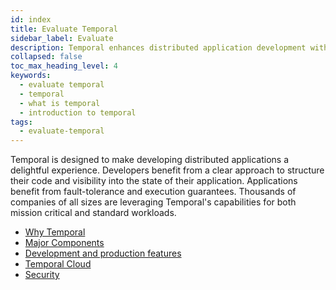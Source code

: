 ```yaml
---
id: index
title: Evaluate Temporal
sidebar_label: Evaluate
description: Temporal enhances distributed application development with clear code structure, fault-tolerance, and execution guarantees, trusted by thousands for mission-critical workloads.
collapsed: false
toc_max_heading_level: 4
keywords:
  - evaluate temporal
  - temporal
  - what is temporal
  - introduction to temporal
tags:
  - evaluate-temporal
---
```


Temporal is designed to make developing distributed applications a delightful experience.
Developers benefit from a clear approach to structure their code and visibility into the state of their application.
Applications benefit from fault-tolerance and execution guarantees.
Thousands of companies of all sizes are leveraging Temporal's capabilities for both mission critical and standard workloads.

- [Why Temporal](/evaluate/why-temporal)
- [Major Components](/evaluate/major-components)
- [Development and production features](/evaluate/development-production-features)
- [Temporal Cloud](/cloud)
- [Security](/security)

